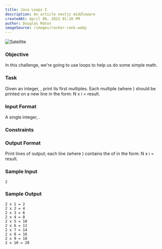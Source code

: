 ```yaml
---
title: Java Loops I
description: An article nextjs middleware
createdAt: April 06, 2023 01:20 PM
author: Douglas Matos
imageSource: /images/racker-rank.webp
---
```

![Satellite](/images/racker-rank.webp)

### Objective
In this challenge, we're going to use loops to help us do some simple math.

### Task
Given an integer, , print its first  multiples. Each multiple  (where ) should be printed on a new line in the form: N x i = result.

### Input Format

A single integer, .

### Constraints

### Output Format

Print  lines of output; each line  (where ) contains the  of  in the form:
N x i = result.

### Sample Input

```
2
```
### Sample Output

```
2 x 1 = 2
2 x 2 = 4
2 x 3 = 6
2 x 4 = 8
2 x 5 = 10
2 x 6 = 12
2 x 7 = 14
2 x 8 = 16
2 x 9 = 18
2 x 10 = 20
```
